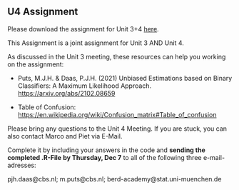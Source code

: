 ## U4 Assignment {.unnumbered}

Please download the assignment for Unit 3+4 [here](https://github.com/BERD-NFDI/microsimulation-machine-learning-os/tree/main/Assignments/U3-4_Machine%20Learning).

This Assignment is a joint assignment for Unit 3 AND Unit 4.

As discussed in the Unit 3 meeting, these resources can help you working on the assignment:

-   Puts, M.J.H. & Daas, P.J.H. (2021) Unbiased Estimations based on Binary Classifiers: A Maximum Likelihood Approach. <https://arxiv.org/abs/2102.08659>

-   Table of Confusion: <https://en.wikipedia.org/wiki/Confusion_matrix#Table_of_confusion>

Please bring any questions to the Unit 4 Meeting. If you are stuck, you can also contact Marco and Piet via E-Mail.

Complete it by including your answers in the code and **sending the completed .R-File** **by Thursday, Dec 7** to all of the following three e-mail-adresses:

pjh.daas\@cbs.nl; m.puts\@cbs.nl; berd-academy\@stat.uni-muenchen.de
